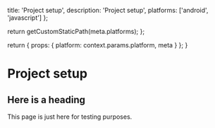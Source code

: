
  title: 'Project setup',
  description: 'Project setup',
  platforms: ['android', 'javascript']
};

  return getCustomStaticPath(meta.platforms);
};

  return {
    props: {
      platform: context.params.platform,
      meta
    }
  };
}

# Project setup

## Here is a heading

This page is just here for testing purposes.
